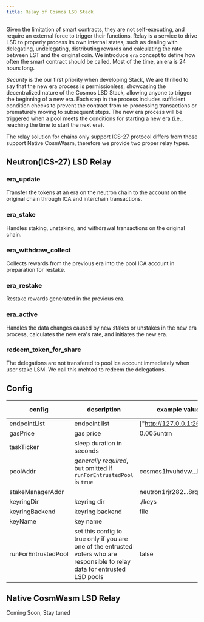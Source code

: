 ```yaml
---
title: Relay of Cosmos LSD Stack 
---
```


Given the limitation of smart contracts, they are not self-executing, and require an external force to trigger their functions. Relay is a service to drive LSD to properly process its own internal states, such as dealing with delegating, undelegating, distributing rewards and calculating the rate between LST and the original coin. We introduce `era` concept to define how often the smart contract should be called. Most of the time, an era is 24 hours long.

*Security* is the our first priority when developing Stack, We are thrilled to say that the new era process is permissionless, showcasing the decentralized nature of the Cosmos LSD Stack, allowing anyone to trigger the beginning of a new era. Each step in the process includes sufficient condition checks to prevent the contract from re-processing transactions or prematurely moving to subsequent steps. The new era process will be triggered when a pool meets the conditions for starting a new era (i.e., reaching the time to start the next era).

The relay solution for chains only support ICS-27 protocol differs from those support Native CosmWasm, therefore we provide two proper relay types.

## Neutron(ICS-27) LSD Relay

### era_update
Transfer the tokens at an era on the neutron chain to the account on the original chain through ICA and interchain transactions.

### era_stake
Handles staking, unstaking, and withdrawal transactions on the original chain.

### era_withdraw_collect
Collects rewards from the previous era into the pool ICA account in preparation for restake.

### era_restake
Restake rewards generated in the previous era.

### era_active
Handles the data changes caused by new stakes or unstakes in the new era process, calculates the new era's rate, and initiates the new era.

### redeem_token_for_share
The delegations are not transfered to pool ica account immediately when user stake LSM. We call this mehtod to redeem the delegations.

## Config

| config | description | example value | recommended value |
| --- | --- | --- | --- |
| endpointList | endpoint list | ["http://127.0.0.1:26657"] |  |
| gasPrice | gas price | 0.005untrn | |
| taskTicker | sleep duration in seconds | | 60 |
| poolAddr         | *generally required*,<br> but omitted if `runForEntrustedPool` is `true` | cosmos1hvuhdvw...huzjhg |  |
| stakeManagerAddr |  | neutron1rjr282...8rqm8y |  |
| keyringDir | keyring dir | ./keys  |  |
| keyringBackend | keyring backend | file  |  |
| keyName | key name |  |  |
| runForEntrustedPool | set this config to true only if you are one of the entrusted voters who are responsible to relay data for entrusted LSD pools | false | false |

## Native CosmWasm LSD Relay

Coming Soon, Stay tuned
